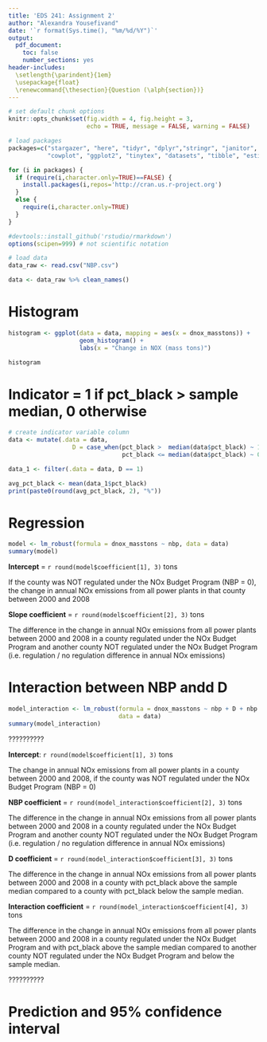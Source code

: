 ```yaml
---
title: 'EDS 241: Assignment 2'
author: "Alexandra Yousefivand"
date: '`r format(Sys.time(), "%m/%d/%Y")`'
output: 
  pdf_document:
    toc: false
    number_sections: yes
header-includes:
  \setlength{\parindent}{1em}
  \usepackage{float}
  \renewcommand{\thesection}{Question (\alph{section})}
---
```


``` r

# set default chunk options
knitr::opts_chunk$set(fig.width = 4, fig.height = 3,
                      echo = TRUE, message = FALSE, warning = FALSE)                     
```


```r
# load packages
packages=c("stargazer", "here", "tidyr", "dplyr","stringr", "janitor", 
           "cowplot", "ggplot2", "tinytex", "datasets", "tibble", "estimatr")

for (i in packages) {
  if (require(i,character.only=TRUE)==FALSE) {
    install.packages(i,repos='http://cran.us.r-project.org')
  }
  else {
    require(i,character.only=TRUE)
  }
}

#devtools::install_github('rstudio/rmarkdown')
options(scipen=999) # not scientific notation
```

```r
# load data
data_raw <- read.csv("NBP.csv")

data <- data_raw %>% clean_names()
```


# Histogram

```r
histogram <- ggplot(data = data, mapping = aes(x = dnox_masstons)) +
                    geom_histogram() +
                    labs(x = "Change in NOX (mass tons)")

histogram
```

# Indicator = 1 if pct_black > sample median, 0 otherwise

```r
# create indicator variable column
data <- mutate(.data = data,
                  D = case_when(pct_black >  median(data$pct_black) ~ 1,
                                pct_black <= median(data$pct_black) ~ 0))
```

```r
data_1 <- filter(.data = data, D == 1)

avg_pct_black <- mean(data_1$pct_black)
print(paste0(round(avg_pct_black, 2), "%"))
```

# Regression

```r
model <- lm_robust(formula = dnox_masstons ~ nbp, data = data)
summary(model)
```

**Intercept** =  `r round(model$coefficient[1], 3)` tons

\noindent If the county was NOT regulated under the NOx Budget Program (NBP = 0), the change in annual NOx emissions from all power plants in that county between 2000 and 2008

**Slope coefficient** = `r round(model$coefficient[2], 3)` tons

\noindent The difference in the change in annual NOx emissions from all power plants between 2000 and 2008 in a county regulated under the NOx Budget Program and another county NOT regulated under the NOx Budget Program (i.e. regulation / no regulation difference in annual NOx emissions)

# Interaction between NBP andd D

```r
model_interaction <- lm_robust(formula = dnox_masstons ~ nbp + D + nbp:D,
                               data = data)
summary(model_interaction)
```

??????????

**Intercept**: `r round(model$coefficient[1], 3)` tons

\noindent The change in annual NOx emissions from all power plants in a county between 2000 and 2008, if the county was NOT regulated under the NOx Budget Program (NBP = 0)

**NBP coefficient** = `r round(model_interaction$coefficient[2], 3)` tons

\noindent The difference in the change in annual NOx emissions from all power plants between 2000 and 2008 in a county regulated under the NOx Budget Program and another county NOT regulated under the NOx Budget Program (i.e. regulation / no regulation difference in annual NOx emissions)

**D coefficient** = `r round(model_interaction$coefficient[3], 3)` tons

\noindent The difference in the change in annual NOx emissions from all power plants between 2000 and 2008 in a county with pct_black above the sample median compared to a county with pct_black below the sample median.


**Interaction coefficient** = `r round(model_interaction$coefficient[4], 3)` tons

\noindent The difference in the change in annual NOx emissions from all power plants between 2000 and 2008 in a county regulated under the NOx Budget Program and with pct_black above the sample median compared to another county NOT regulated under the NOx Budget Program and below the sample median.


??????????


# Prediction and 95% confidence interval
